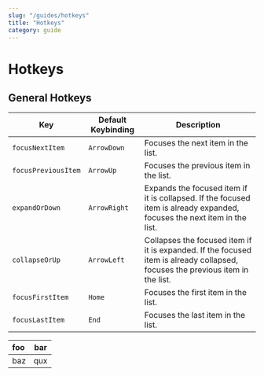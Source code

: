 ```yaml
---
slug: "/guides/hotkeys"
title: "Hotkeys"
category: guide
---
```


# Hotkeys

## General Hotkeys

| Key | Default Keybinding | Description |
| --- | --- | --- |
| `focusNextItem` | `ArrowDown` | Focuses the next item in the list. |
| `focusPreviousItem` | `ArrowUp` | Focuses the previous item in the list. |
| `expandOrDown` | `ArrowRight` | Expands the focused item if it is collapsed. If the focused item is already expanded, focuses the next item in the list. |
| `collapseOrUp` | `ArrowLeft` | Collapses the focused item if it is expanded. If the focused item is already collapsed, focuses the previous item in the list. |
| `focusFirstItem` | `Home` | Focuses the first item in the list. |
| `focusLastItem` | `End` | Focuses the last item in the list. |


| foo | bar |
| :-- | :-: |
| baz | qux |
